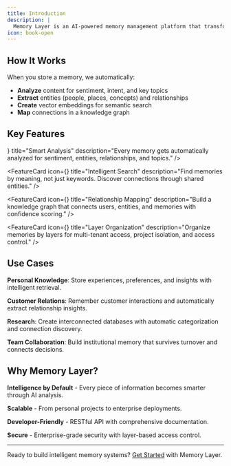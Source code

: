 ```yaml
---
title: Introduction
description: |
  Memory Layer is an AI-powered memory management platform that transforms your information into an intelligent, searchable knowledge base. Unlike traditional storage, we understand context, extract relationships, and connect the dots between your memories.
icon: book-open
---
```


## How It Works

When you store a memory, we automatically:
- **Analyze** content for sentiment, intent, and key topics
- **Extract** entities (people, places, concepts) and relationships
- **Create** vector embeddings for semantic search
- **Map** connections in a knowledge graph

## Key Features

<FeatureGrid>
  <FeatureCard 
    icon={<RiBrainFill />}
    title="Smart Analysis"
    description="Every memory gets automatically analyzed for sentiment, entities, relationships, and topics."
  />
  
  <FeatureCard 
    icon={<RiFlashlightFill />}
    title="Intelligent Search"
    description="Find memories by meaning, not just keywords. Discover connections through shared entities."
  />
  
  <FeatureCard 
    icon={<RiLinkM />}
    title="Relationship Mapping"
    description="Build a knowledge graph that connects users, entities, and memories with confidence scoring."
  />
  
  <FeatureCard 
    icon={<RiOrganizationChart />}
    title="Layer Organization"
    description="Organize memories by layers for multi-tenant access, project isolation, and access control."
  />
</FeatureGrid>

## Use Cases

**Personal Knowledge**: Store experiences, preferences, and insights with intelligent retrieval.

**Customer Relations**: Remember customer interactions and automatically extract relationship insights.

**Research**: Create interconnected databases with automatic categorization and connection discovery.

**Team Collaboration**: Build institutional memory that survives turnover and connects decisions.

## Why Memory Layer?

**Intelligence by Default** - Every piece of information becomes smarter through AI analysis.

**Scalable** - From personal projects to enterprise deployments.

**Developer-Friendly** - RESTful API with comprehensive documentation.

**Secure** - Enterprise-grade security with layer-based access control.

---

Ready to build intelligent memory systems? [Get Started](/docs/getting-started) with Memory Layer.
